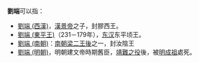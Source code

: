 '''劉端'''可以指：

*[[劉端_(西漢)|劉端 (西漢)]]，[[漢景帝|漢景帝]]之子，封膠西王。
*[[劉端_(東平王)|劉端 (東平王)]]（231－179年），[[东汉|东汉]]东平顷王。
*[[劉端_(南朝)|劉端 (南朝)]]：[[南朝梁|南朝梁]][[二王後|二王後]]之一，封汝陰王
*[[劉端_(明朝)|劉端 (明朝)]]，明朝建文帝時期舊臣，[[靖難之役|靖難之役]]後，被[[明成祖|明成祖]]處死。

{{disambig|Cat=二字劉姓人名消歧義|duan}}